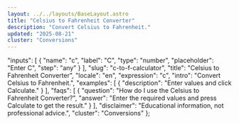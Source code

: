 ```yaml
---
layout: ../../layouts/BaseLayout.astro
title: "Celsius to Fahrenheit Converter"
description: "Convert Celsius to Fahrenheit."
updated: "2025-08-21"
cluster: "Conversions"
---
```



  "inputs": [
    {
      "name": "c",
      "label": "C",
      "type": "number",
      "placeholder": "Enter C",
      "step": "any"
    }
  ],
  "slug": "c-to-f-calculator",
  "title": "Celsius to Fahrenheit Converter",
  "locale": "en",
  "expression": "c",
  "intro": "Convert Celsius to Fahrenheit.",
  "examples": [
    {
      "description": "Enter values and click Calculate."
    }
  ],
  "faqs": [
    {
      "question": "How do I use the Celsius to Fahrenheit Converter?",
      "answer": "Enter the required values and press Calculate to get the result."
    }
  ],
  "disclaimer": "Educational information, not professional advice.",
  "cluster": "Conversions"
};

<Calculator schema={schema} />
